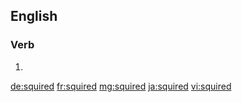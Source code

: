 ==English==

===Verb===
{{head|en|verb form}}

# {{en-past of|squire}}

[[de:squired]]
[[fr:squired]]
[[mg:squired]]
[[ja:squired]]
[[vi:squired]]